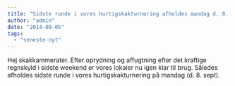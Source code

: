 ```yaml
---
title: "Sidste runde i vores hurtigskakturnering afholdes mandag d. 8. sept."
author: "admin"
date: "2014-09-05"
tags: 
  - "seneste-nyt"
---
```


Hej skakkammerater. Efter oprydning og affugtning efter det kraftige regnskyld i sidste weekend er vores lokaler nu igen klar til brug. Således afholdes sidste runde i vores hurtigskakturnering på mandag (d. 8. sept).
